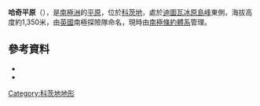 {{coord|80|44|S|25|36|W|source:GNIS|display=title}}

'''哈奇平原'''（{{lang-en|Hatch Plain}}），是[[南極洲|南極洲]]的[[平原|平原]]，位於[[科茨地|科茨地]]，處於[[迪圖瓦冰原島峰|迪圖瓦冰原島峰]]東側，海拔高度約1,350米，由[[英國|英國]]南極探險隊命名，現時由[[南極條約體系|南極條約體系]]管理。

==參考資料==
*{{cite gnis | type = antarid | id = 6474| name = Hatch Plain| accessdate = 2012-05-31}}
*{{usgs-gazetteer|id=6474}}

{{DEFAULTSORT:Hatch Plain}}
[[Category:科茨地地形|Category:科茨地地形]]

{{CoatsLand-geo-stub}}